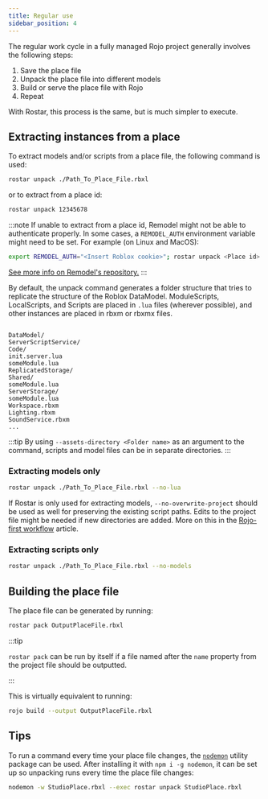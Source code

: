 ```yaml
---
title: Regular use
sidebar_position: 4
---
```


The regular work cycle in a fully managed Rojo project generally involves the following steps:

1. Save the place file
2. Unpack the place file into different models
3. Build or serve the place file with Rojo
4. Repeat

With Rostar, this process is the same, but is much simpler to execute.

## Extracting instances from a place

To extract models and/or scripts from a place file, the following command is used:

```bash
rostar unpack ./Path_To_Place_File.rbxl
```

or to extract from a place id:

```bash
rostar unpack 12345678
```

:::note
If unable to extract from a place id, Remodel might not be able to authenticate properly. In some cases, a `REMODEL_AUTH` environment variable might need to be set. For example (on Linux and MacOS):

```bash
export REMODEL_AUTH="<Insert Roblox cookie>"; rostar unpack <Place id>
```

[See more info on Remodel's repository.](https://github.com/rojo-rbx/remodel#Authentication)
:::

By default, the unpack command generates a folder structure that tries to replicate the structure of the Roblox DataModel. ModuleScripts, LocalScripts, and Scripts are placed in `.lua` files (wherever possible), and other instances are placed in rbxm or rbxmx files.

```

DataModel/
ServerScriptService/
Code/
init.server.lua
someModule.lua
ReplicatedStorage/
Shared/
someModule.lua
ServerStorage/
someModule.lua
Workspace.rbxm
Lighting.rbxm
SoundService.rbxm
...

```

:::tip
By using `--assets-directory <Folder name>` as an argument to the command, scripts and model files can be in separate directories.
:::

### Extracting models only

```bash
rostar unpack ./Path_To_Place_File.rbxl --no-lua
```

If Rostar is only used for extracting models, `--no-overwrite-project` should be used as well for preserving the existing script paths. Edits to the project file might be needed if new directories are added. More on this in the [Rojo-first workflow](<../Workflow guides/rojoFirst>) article.

### Extracting scripts only

```bash
rostar unpack ./Path_To_Place_File.rbxl --no-models
```

## Building the place file

The place file can be generated by running:

```bash
rostar pack OutputPlaceFile.rbxl
```

:::tip

`rostar pack` can be run by itself if a file named after the `name` property from the project file should be outputted.

:::

This is virtually equivalent to running:

```bash
rojo build --output OutputPlaceFile.rbxl
```

## Tips

To run a command every time your place file changes, the [`nodemon`](https://www.npmjs.com/package/nodemon) utility package can be used. After installing it with `npm i -g nodemon`, it can be set up so unpacking runs every time the place file changes:

```sh
nodemon -w StudioPlace.rbxl --exec rostar unpack StudioPlace.rbxl
```
